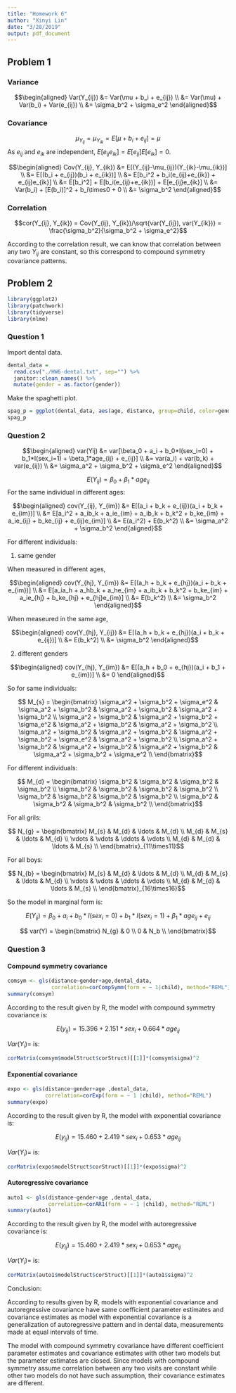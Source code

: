 ```yaml
---
title: "Homework 6"
author: "Xinyi Lin"
date: "3/28/2019"
output: pdf_document
---
```


## Problem 1

### Variance

$$\begin{aligned}
Var(Y_{ij}) &= Var(\mu + b_i + e_{ij}) \\
&= Var(\mu) + Var(b_i) + Var(e_{ij}) \\
&= \sigma_b^2 + \sigma_e^2
\end{aligned}$$

### Covariance
$$\mu_{Y_{ij}} = \mu_{Y_{ik}} = E[\mu + b_i + e_{ij}] = \mu$$
As $e_{ij}$ and $e_{ik}$ are independent, $E[e_{ij}e_{ik}] = E[e_{ij}]E[e_{ik}] = 0$.

$$\begin{aligned}
Cov(Y_{ij}, Y_{ik}) &= E[(Y_{ij}-\mu_{ij})(Y_{ik}-\mu_{ik})] \\
&= E[(b_i + e_{ij})(b_i + e_{ik})] \\
&= E[b_i^2 + b_i(e_{ij}+e_{ik}) + e_{ij}e_{ik}] \\
&= E[b_i^2] + E[b_i(e_{ij}+e_{ik})] + E[e_{ij}e_{ik}] \\
&= Var(b_i) + [E(b_i)]^2 + b_i\times0 + 0 \\
&= \sigma_b^2
\end{aligned}$$

### Correlation

$$cor(Y_{ij}, Y_{ik}) = Cov(Y_{ij}, Y_{ik})/\sqrt{var(Y_{ij}), var(Y_{ik})} = \frac{\sigma_b^2}{\sigma_b^2 + \sigma_e^2}$$

According to the correlation result, we can know that correlation between any two $Y_{ij}$ are constant, so this correspond to compound symmetry covariance patterns.

## Problem 2

```r
library(ggplot2)
library(patchwork)
library(tidyverse)
library(nlme)
```

### Question 1

Import dental data.

```r
dental_data =
  read.csv("./HW6-dental.txt", sep="") %>% 
  janitor::clean_names() %>% 
  mutate(gender = as.factor(gender))
```

Make the spaghetti plot.

```r
spag_p = ggplot(dental_data, aes(age, distance, group=child, color=gender)) + geom_line()
spag_p
```

### Question 2

$$\begin{aligned}
var(Yij) &= var[\beta_0 + a_i + b_0*I(sex_i=0) + b_1*I(sex_i=1) + \beta_1*age_{ij} + e_{ij}] \\
&= var(a_i) + var(b_k) + var(e_{ij}) \\
&= \sigma_a^2 + \sigma_b^2 + \sigma_e^2
\end{aligned}$$

$$E(Y_{ij}) = \beta_0 + \beta_1 * age_{ij}$$
For the same individual in different ages:

$$\begin{aligned}
cov(Y_{ij}, Y_{im}) &= E[(a_i + b_k + e_{ij})(a_i + b_k + e_{im})] \\
&= E[a_i^2 + a_ib_k + a_ie_{im} + a_ib_k + b_k^2 + b_ke_{im} + a_ie_{ij} + b_ke_{ij} + e_{ij}e_{im}] \\
&= E(a_i^2) + E(b_k^2) \\
&= \sigma_a^2 + \sigma_b^2
\end{aligned}$$

For different individuals:

1) same gender

When measured in different ages,

$$\begin{aligned}
cov(Y_{hj}, Y_{im}) &= E[(a_h + b_k + e_{hj})(a_i + b_k + e_{im})] \\
&= E[a_ia_h + a_hb_k + a_he_{im} + a_ib_k + b_k^2 + b_ke_{im} + a_ie_{hj} + b_ke_{hj} + e_{hj}e_{im}] \\
&= E(b_k^2) \\
&= \sigma_b^2
\end{aligned}$$

When measeured in the same age,

$$\begin{aligned}
cov(Y_{hj}, Y_{ij}) &= E[(a_h + b_k + e_{hj})(a_i + b_k + e_{ij})] \\
&= E(b_k^2) \\
&= \sigma_b^2
\end{aligned}$$

2) different genders

$$\begin{aligned}
cov(Y_{hj}, Y_{im}) &= E[(a_h + b_0 + e_{hj})(a_i + b_1 + e_{im})] \\
&= 0
\end{aligned}$$

So for same individuals:

$$ M_{s} = 
\begin{bmatrix}
\sigma_a^2 + \sigma_b^2 + \sigma_e^2 & \sigma_a^2 + \sigma_b^2 & \sigma_a^2 + \sigma_b^2 & \sigma_a^2 + \sigma_b^2 \\
\sigma_a^2 + \sigma_b^2 & \sigma_a^2 + \sigma_b^2 + \sigma_e^2 & \sigma_a^2 + \sigma_b^2 & \sigma_a^2 + \sigma_b^2 \\
\sigma_a^2 + \sigma_b^2 & \sigma_a^2 + \sigma_b^2 & \sigma_a^2 + \sigma_b^2 + \sigma_e^2 & \sigma_a^2 + \sigma_b^2 \\
\sigma_a^2 + \sigma_b^2 & \sigma_a^2 + \sigma_b^2 & \sigma_a^2 + \sigma_b^2 & \sigma_a^2 + \sigma_b^2 + \sigma_e^2 \\
\end{bmatrix}$$

For different individuals:

$$ M_{d} = 
\begin{bmatrix}
\sigma_b^2 & \sigma_b^2 & \sigma_b^2 & \sigma_b^2 \\
\sigma_b^2 & \sigma_b^2 & \sigma_b^2 & \sigma_b^2 \\
\sigma_b^2 & \sigma_b^2 & \sigma_b^2 & \sigma_b^2 \\
\sigma_b^2 & \sigma_b^2 & \sigma_b^2 & \sigma_b^2 \\
\end{bmatrix}$$

For all grils:

$$ N_{g} = 
\begin{bmatrix}
M_{s} & M_{d} & \ldots & M_{d} \\
M_{d} & M_{s} & \ldots & M_{d} \\
\vdots & \vdots & \ddots & \vdots \\
M_{d} & M_{d} & \ldots & M_{s} \\
\end{bmatrix}_{11\times11}$$

For all boys:

$$ N_{b} = 
\begin{bmatrix}
M_{s} & M_{d} & \ldots & M_{d} \\
M_{d} & M_{s} & \ldots & M_{d} \\
\vdots & \vdots & \ddots & \vdots \\
M_{d} & M_{d} & \ldots & M_{s} \\
\end{bmatrix}_{16\times16}$$

So the model in marginal form is:

$$E(Y_{ij}) = \beta_0 + a_i + b_0*I(sex_i=0) + b_1*I(sex_i=1) + \beta_1*age_{ij} + e_{ij}$$

$$ var(Y) = 
\begin{bmatrix}
N_{g} & 0 \\
0 & N_b \\
\end{bmatrix}$$

### Question 3

#### Compound symmetry covariance

```r
comsym <- gls(distance~gender+age,dental_data, 
              correlation=corCompSymm(form = ~ 1|child), method="REML")
summary(comsym)
```

According to the result given by R, the model with compound symmetry covariance is:

$$E(y_{ij}) = 15.396 + 2.151*sex_i + 0.664 * age_{ij}$$

$Var(Y_i) =$ is:

```r
corMatrix(comsym$modelStruct$corStruct)[[1]]*(comsym$sigma)^2
```

#### Exponential covariance

```r
expo <- gls(distance~gender+age ,dental_data, 
            correlation=corExp(form = ~ 1 |child), method="REML")
summary(expo)
```

According to the result given by R, the model with exponential covariance is:

$$E(y_{ij}) = 15.460 + 2.419*sex_i + 0.653 * age_{ij}$$

$Var(Y_i) =$ is:

```r
corMatrix(expo$modelStruct$corStruct)[[1]]*(expo$sigma)^2
```

#### Autoregressive covariance

```r
auto1 <- gls(distance~gender+age ,dental_data, 
             correlation=corAR1(form = ~ 1 |child), method="REML")
summary(auto1)
```

According to the result given by R, the model with autoregressive covariance is:

$$E(y_{ij}) = 15.460 + 2.419*sex_i + 0.653 * age_{ij}$$

$Var(Y_i) =$ is:

```r
corMatrix(auto1$modelStruct$corStruct)[[1]]*(auto1$sigma)^2
```

Conclusion:

According to results given by R, models with exponential covariance and autoregressive covariance have same coefficient parameter estimates and covariance estimates as model with exponential covariance is a generalization of autoregressive pattern and in dental data, measurements made at equal intervals of time.

The model with compound symmetry covariance have different coefficient parameter estimates and covariance estimates with other two models but the parameter estimates are closed. Since models with compound symmetry assume correlation between any two visits are constant while other two models do not have such assumption, their covariance estimates are different.